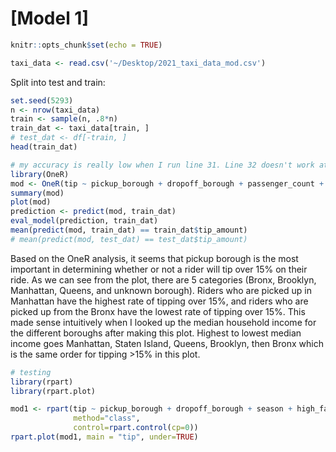 # [Model 1]

```r
knitr::opts_chunk$set(echo = TRUE)
```

```r
taxi_data <- read.csv('~/Desktop/2021_taxi_data_mod.csv')

```

Split into test and train:

```r
set.seed(5293)
n <- nrow(taxi_data)
train <- sample(n, .8*n)
train_dat <- taxi_data[train, ]
# test_dat <- df[-train, ]
head(train_dat)
```

```r
# my accuracy is really low when I run line 31. Line 32 doesn't work at all
library(OneR)
mod <- OneR(tip ~ pickup_borough + dropoff_borough + passenger_count + high_fare, data = train_dat)
summary(mod)
plot(mod)
prediction <- predict(mod, train_dat)
eval_model(prediction, train_dat)
mean(predict(mod, train_dat) == train_dat$tip_amount)
# mean(predict(mod, test_dat) == test_dat$tip_amount)
```
Based on the OneR analysis, it seems that pickup borough is the most important in determining whether or not a rider will tip over 15% on their ride. As we can see from the plot, there are 5 categories (Bronx, Brooklyn, Manhattan, Queens, and unknown borough). Riders who are picked up in Manhattan have the highest rate of tipping over 15%, and riders who are picked up from the Bronx have the lowest rate of tipping over 15%. This made sense intuitively when I looked up the median household income for the different boroughs after making this plot. Highest to lowest median income goes Manhattan, Staten Island, Queens, Brooklyn, then Bronx which is the same order for tipping >15% in this plot. 

```r
# testing
library(rpart)
library(rpart.plot)

mod1 <- rpart(tip ~ pickup_borough + dropoff_borough + season + high_fare, data = train_dat, 
              method="class", 
              control=rpart.control(cp=0))
rpart.plot(mod1, main = "tip", under=TRUE)
```
